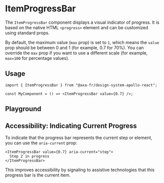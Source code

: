 
<Meta of={ItemProgressBarStories} />

# ItemProgressBar

The `ItemProgressBar` component displays a visual indicator of progress. It is based on the native HTML `<progress>` element and can be customized using standard props.

By default, the maximum value (`max` prop) is set to `1`, which means the `value` prop should be between 0 and 1 (for example, 0.7 for 70%).
You can override the `max` prop if you want to use a different scale (for example, `max=100` for percentage values).

## Usage

```tsx title="Example usage"
import { ItemProgressBar } from "@axa-fr/design-system-apollo-react";

const MyComponent = () => <ItemProgressBar value={0.7} />;
```

## Playground

<Canvas of={ItemProgressBarStories.Playground} sourceState="shown" />

<Controls of={ItemProgressBarStories.Playground} />

## Accessibility: Indicating Current Progress

To indicate that the progress bar represents the current step or element, you can use the `aria-current` prop:

```tsx title="Current ItemProgressBar"
<ItemProgressBar value={0.7} aria-current="step">
  Step 2 in progress
</ItemProgressBar>
```

This improves accessibility by signaling to assistive technologies that this progress bar is the current item.
